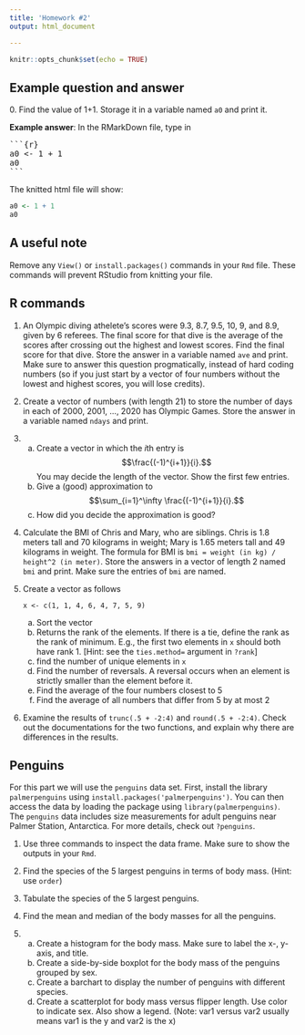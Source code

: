 ```yaml
---
title: 'Homework #2'
output: html_document

---
```


```r
knitr::opts_chunk$set(echo = TRUE)
```

## Example question and answer
0\. Find the value of 1+1. Storage it in a variable named `a0` and print it.

**Example answer**:
In the RMarkDown file, type in
<pre>```{r}
a0 <- 1 + 1
a0
```</pre>
The knitted html file will show:
```r
a0 <- 1 + 1
a0
```

## A useful note
Remove any `View()` or `install.packages()` commands in your `Rmd` file. These commands will prevent RStudio from knitting your file. 

## R commands
1. An Olympic diving athelete's scores were 9.3, 8.7, 9.5, 10, 9, and 8.9, given by 6 referees. The final score for that dive is the average of the scores after crossing out the highest and lowest scores. Find the final score for that dive. Store the answer in a variable named `ave` and print. Make sure to answer this question progmatically, instead of hard coding numbers (so if you just start by a vector of four numbers without the lowest and highest scores, you will lose credits). 
2. Create a vector of numbers (with length 21) to store the number of days in each of 2000, 2001, ..., 2020 has Olympic Games. Store the answer in a variable named `ndays` and print.
<!-- An entry of the vector should be `1` if the corresponding year has Olympic Games, and `0` otherwise. Note that Olympic Games take place every two years (there are both summer and winter Olympic Games), and that 2020 does not have Olympic Games. Store the answer in a variable named `olympic` and print. -->
3. 
    a. Create a vector in which the $i$th entry is 
    $$\frac{(-1)^{i+1}}{i}.$$
    You may decide the length of the vector. Show the first few entries.
    a. Give a (good) approximation to 
    $$\sum_{i=1}^\infty \frac{(-1)^{i+1}}{i}.$$
    a. How did you decide the approximation is good?
3. Calculate the BMI of Chris and Mary, who are siblings. Chris is 1.8 meters tall and 70 kilograms in weight; Mary is 1.65 meters tall and 49 kilograms in weight. The formula for BMI is `bmi = weight (in kg) / height^2 (in meter)`. Store the answers in a vector of length 2 named `bmi` and print. Make sure the entries of `bmi` are named. 
4. Create a vector as follows

    ```
    x <- c(1, 1, 4, 6, 4, 7, 5, 9)
    ```
    
    a. Sort the vector
    a. Returns the rank of the elements. If there is a tie, define the rank as the rank of minimum. E.g., the first two elements in `x` should both have rank 1. [Hint: see the `ties.method=` argument in `?rank`]
    a. find the number of unique elements in `x`
    a. Find the number of reversals. A reversal occurs when an element is strictly smaller than the element before it.
    a. Find the average of the four numbers closest to 5
    a. Find the average of all numbers that differ from 5 by at most 2

1. Examine the results of `trunc(.5 + -2:4)` and `round(.5 + -2:4)`. Check out the documentations for the two functions, and explain why there are differences in the results.

## Penguins
For this part we will use the `penguins` data set.
First, install the library `palmerpenguins` using `install.packages('palmerpenguins')`. 
You can then access the data by loading the package using `library(palmerpenguins)`. 
The `penguins` data includes size measurements for adult penguins near Palmer Station, Antarctica.
For more details, check out `?penguins`.

1. Use three commands to inspect the data frame. Make sure to show the outputs in your `Rmd`.

2. Find the species of the 5 largest penguins in terms of body mass. (Hint: use `order`)

3. Tabulate the species of the 5 largest penguins.

4. Find the mean and median of the body masses for all the penguins.

5. 
    a. Create a histogram for the body mass. Make sure to label the x-, y-axis, and title.
    a. Create a side-by-side boxplot for the body mass of the penguins grouped by sex. 
    a. Create a barchart to display the number of penguins with different species.
    a. Create a scatterplot for body mass versus flipper length. Use color to indicate sex. Also show a legend. (Note: var1 versus var2 usually means var1 is the y and var2 is the x)

<!-- 6. [*Optional for STAT 486 students but required for STAT 586 students*] Which island has the largest penguins? Use graphs *and* summary statistics to answer this question. Make sure to explain how you define what does "the largest" mean. -->
